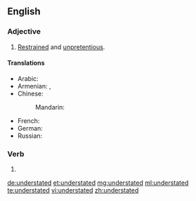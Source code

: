 ==English==

===Adjective===
{{en-adj}}

# [[restrained|Restrained]] and [[unpretentious]].

====Translations====
{{trans-top|restrained and unpretentious}}
* Arabic: {{t-needed|ar}}
* Armenian: {{t+|hy|զուսպ}}, {{t+|hy|անհավակնոտ}}
* Chinese:
*: Mandarin: {{t-needed|cmn}}
{{trans-mid}}
* French: {{t-needed|fr}}
* German: {{t-needed|de}}
* Russian: {{t-needed|ru}}
{{trans-bottom}}

===Verb===
{{head|en|verb form}}

# {{en-past of|understate}}

[[de:understated]]
[[et:understated]]
[[mg:understated]]
[[ml:understated]]
[[te:understated]]
[[vi:understated]]
[[zh:understated]]